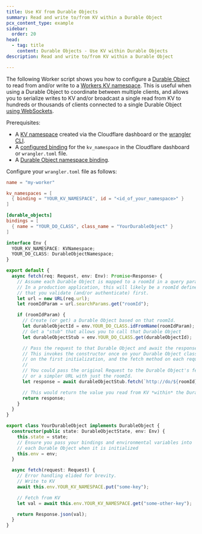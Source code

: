 ```yaml
---
title: Use KV from Durable Objects
summary: Read and write to/from KV within a Durable Object
pcx_content_type: example
sidebar:
  order: 20
head:
  - tag: title
    content: Durable Objects - Use KV within Durable Objects
description: Read and write to/from KV within a Durable Object

---
```


The following Worker script shows you how to configure a [Durable Object](/durable-objects/) to read from and/or write to a [Workers KV namespace](/kv/concepts/how-kv-works/). This is useful when using a Durable Object to coordinate between multiple clients, and allows you to serialize writes to KV and/or broadcast a single read from KV to hundreds or thousands of clients connected to a single Durable Object [using WebSockets](/durable-objects/api/websockets/).

Prerequisites:

* A [KV namespace](/kv/api/) created via the Cloudflare dashboard or the [wrangler CLI](/workers/wrangler/install-and-update/).
* A [configured binding](/kv/concepts/kv-bindings/) for the `kv_namespace` in the Cloudflare dashboard or `wrangler.toml` file.
* A [Durable Object namespace binding](/workers/wrangler/configuration/#durable-objects).

Configure your `wrangler.toml` file as follows:

```toml
name = "my-worker"

kv_namespaces = [
  { binding = "YOUR_KV_NAMESPACE", id = "<id_of_your_namespace>" }
]

[durable_objects]
bindings = [
  { name = "YOUR_DO_CLASS", class_name = "YourDurableObject" }
]
```

```ts
interface Env {
  YOUR_KV_NAMESPACE: KVNamespace;
  YOUR_DO_CLASS: DurableObjectNamespace;
}

export default {
  async fetch(req: Request, env: Env): Promise<Response> {
    // Assume each Durable Object is mapped to a roomId in a query parameter
    // In a production application, this will likely be a roomId defined by your application
    // that you validate (and/or authenticate) first.
    let url = new URL(req.url);
    let roomIdParam = url.searchParams.get("roomId");

    if (roomIdParam) {
      // Create (or get) a Durable Object based on that roomId.
      let durableObjectId = env.YOUR_DO_CLASS.idFromName(roomIdParam);
      // Get a "stub" that allows you to call that Durable Object
      let durableObjectStub = env.YOUR_DO_CLASS.get(durableObjectId);

      // Pass the request to that Durable Object and await the response
      // This invokes the constructor once on your Durable Object class (defined further down)
      // on the first initialization, and the fetch method on each request.
      //
      // You could pass the original Request to the Durable Object's fetch method
      // or a simpler URL with just the roomId.
      let response = await durableObjectStub.fetch(`http://do/${roomId}`);

      // This would return the value you read from KV *within* the Durable Object.
      return response;
    }
  }
}

export class YourDurableObject implements DurableObject {
  constructor(public state: DurableObjectState, env: Env) {
    this.state = state;
    // Ensure you pass your bindings and environmental variables into
    // each Durable Object when it is initialized
    this.env = env;
  }

  async fetch(request: Request) {
    // Error handling elided for brevity.
    // Write to KV
    await this.env.YOUR_KV_NAMESPACE.put("some-key");

    // Fetch from KV
    let val = await this.env.YOUR_KV_NAMESPACE.get("some-other-key");

    return Response.json(val);
  }
}
```
